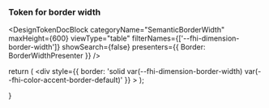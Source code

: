 
<Meta title="Design Tokens/Border width" />

### Token for border width

<DesignTokenDocBlock
  categoryName="SemanticBorderWidth"
  maxHeight={600}
  viewType="table"
  filterNames={['--fhi-dimension-border-width']}
  showSearch={false}
  presenters={{ Border: BorderWidthPresenter }}
/>

  return (
    <div
      style={{
        border: 'solid var(--fhi-dimension-border-width) var(--fhi-color-accent-border-default)'
      }}
    ></div>
  );

}
